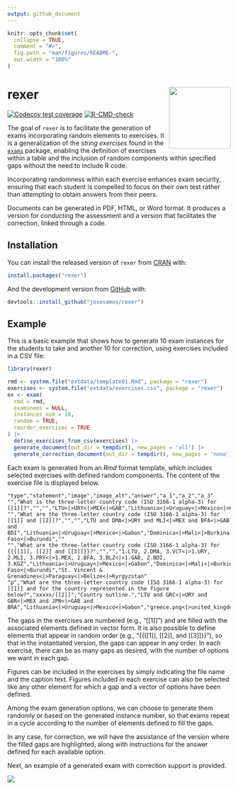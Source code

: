 ```yaml
---
output: github_document
---
```


<!-- README.md is generated from README.Rmd. Please edit that file -->

```r
knitr::opts_chunk$set(
  collapse = TRUE,
  comment = "#>",
  fig.path = "man/figures/README-",
  out.width = "100%"
)
```


# rexer <img src="man/figures/logo.png" align="right" height="139" alt="" />


<!-- badges: start -->
[![Codecov test coverage](https://codecov.io/gh/josesamos/rexer/branch/main/graph/badge.svg)](https://app.codecov.io/gh/josesamos/rexer?branch=main)
[![R-CMD-check](https://github.com/josesamos/rexer/actions/workflows/R-CMD-check.yaml/badge.svg)](https://github.com/josesamos/rexer/actions/workflows/R-CMD-check.yaml)
<!-- badges: end -->

The goal of `rexer` is to facilitate the generation of exams incorporating random elements to exercises. It is a generalization of the *string exercises* found in the [`exams`](https://CRAN.R-project.org/package=exams) package, enabling the definition of exercises within a table and the inclusion of random components within specified gaps without the need to include R code.

Incorporating randomness within each exercise enhances exam security, ensuring that each student is compelled to focus on their own test rather than attempting to obtain answers from their peers.

Documents can be generated in PDF, HTML, or Word format. It produces a version for conducting the assessment and a version that facilitates the correction, linked through a code.


## Installation

You can install the released version of `rexer` from [CRAN](https://CRAN.R-project.org) with:

``` r
install.packages("rexer")
```

And the development version from [GitHub](https://github.com/) with:

<!-- You can install the development version from [GitHub](https://github.com/) with: -->

``` r
devtools::install_github("josesamos/rexer")
```

## Example

This is a basic example that shows how to generate 10 exam instances for the students to take and another 10 for correction, using exercises included in a CSV file:

```r
library(rexer)

rmd <- system.file("extdata/template01.Rmd", package = "rexer")
exercises <- system.file("extdata/exercises.csv", package = "rexer")
ex <- exam(
  rmd = rmd,
  examinees = NULL,
  instances_num = 10,
  random = TRUE,
  reorder_exercises = TRUE
) |>
  define_exercises_from_csv(exercises) |>
  generate_document(out_dir = tempdir(), new_pages = 'all') |>
  generate_correction_document(out_dir = tempdir(), new_pages = 'none')
```

Each exam is generated from an *Rmd* format template, which includes selected exercises with defined random components. The content of the exercise file is displayed below.

````verbatim
"type","statement","image","image_alt","answer","a_1","a_2","a_3"
"","What is the three-letter country code (ISO 3166-1 alpha-3) for [[1]]?","","","LTU<|>URY<|>MEX<|>GAB","Lithuania<|>Uruguay<|>Mexico<|>Gabon","",""
"","What are the three-letter country code (ISO 3166-1 alpha-3) for [[1]] and [[2]]?","","","LTU and DMA<|>URY and MLI<|>MEX and BFA<|>GAB and BDI","Lithuania<|>Uruguay<|>Mexico<|>Gabon","Dominica<|>Mali<|>Burkina Faso<|>Burundi",""
"","What are the three-letter country code (ISO 3166-1 alpha-3) for {{[[1]], [[2]] and [[3]]}}?","","","1.LTU, 2.DMA, 3.VCT<|>1.URY, 2.MLI, 3.PRY<|>1.MEX, 2.BFA, 3.BLZ<|>1.GAB, 2.BDI, 3.KGZ","Lithuania<|>Uruguay<|>Mexico<|>Gabon","Dominica<|>Mali<|>Burkina Faso<|>Burundi","St. Vincent & Grenadines<|>Paraguay<|>Belize<|>Kyrgyzstan"
"p","What are the three-letter country code (ISO 3166-1 alpha-3) for [[1]] and for the country represented in the figure below?","xxxxx/[[2]]","Country outline.","LTU and GRC<|>URY and GBR<|>MEX and JPN<|>GAB and BRA","Lithuania<|>Uruguay<|>Mexico<|>Gabon","greece.png<|>united_kingdom.png<|>japan.png<|>brazil.png",
````

The gaps in the exercises are numbered (e.g., "[[1]]") and are filled with the associated elements defined in vector form. It is also possible to define elements that appear in random order (e.g., "{{[[1]], [[2]], and [[3]]}}"), so that in the instantiated version, the gaps can appear in any order. In each exercise, there can be as many gaps as desired, with the number of options we want in each gap.

Figures can be included in the exercises by simply indicating the file name and the caption text. Figures included in each exercise can also be selected like any other element for which a gap and a vector of options have been defined.

Among the exam generation options, we can choose to generate them randomly or based on the generated instance number, so that exams repeat in a cycle according to the number of elements defined to fill the gaps.

In any case, for correction, we will have the assistance of the version where the filled gaps are highlighted, along with instructions for the answer defined for each available option.

Next, an example of a generated exam with correction support is provided.

![](man/figures/example01.png)
